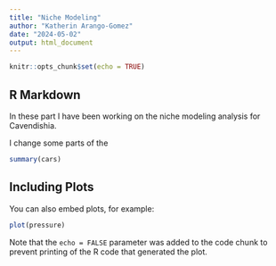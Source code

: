 ```yaml
---
title: "Niche Modeling"
author: "Katherin Arango-Gomez"
date: "2024-05-02"
output: html_document
---
```


```r
knitr::opts_chunk$set(echo = TRUE)
```

## R Markdown

In these part I have been working on the niche modeling analysis for Cavendishia.

I change some parts of the 

```r
summary(cars)
```

## Including Plots

You can also embed plots, for example:

```r
plot(pressure)
```

Note that the `echo = FALSE` parameter was added to the code chunk to prevent printing of the R code that generated the plot.
